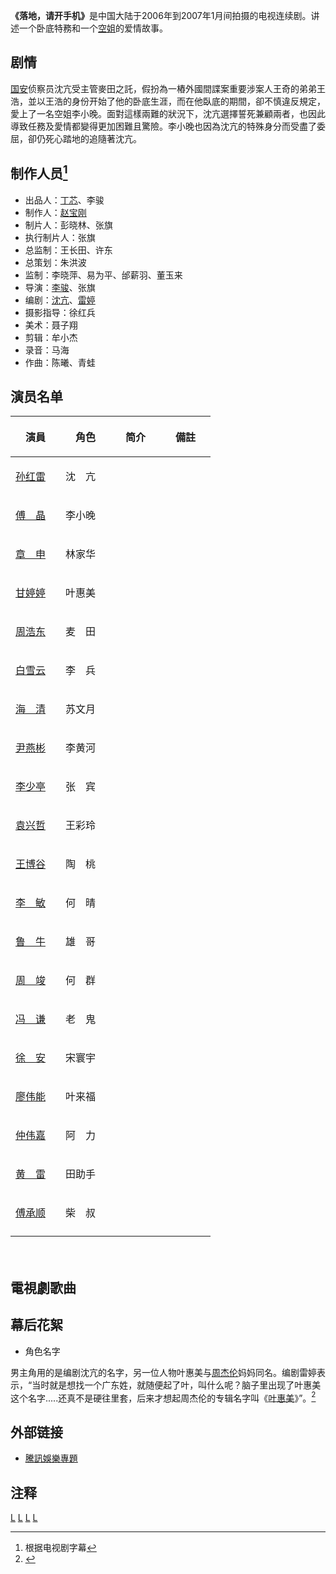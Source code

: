 {{Infobox television
| show_name = 落地，请开手机
| genre = 諜報愛情劇
| creator = 沈亢
| developer = 
| 圖片 = [[File:电视剧落地请开手机.jpg|250px]]
| writer = 王长田、许东
| director = [[李駿|李駿]]、张旗
| starring = 孫紅雷、傅晶、甘婷婷
| theme_music_composer = 陳曦、青蛙
| 監製 = 李曉萍、易為平、邰薪羽、董玉來
| opentheme =
| endtheme =《放手去爱》
| 作曲2 = 陈国华
| 作詞2 = 陈国华
| 演唱2 =迪克牛仔
| country =  {{PRC}}
| language= [[现代标准汉语|现代标准汉语]]
| num_seasons = 
| num_episodes = 26
| executive_producer = 
| producer = 
| location = [[北京电影制片厂|北京电影制片厂]]、北京機場
| runtime = 48分鐘
| company =   [[北京鑫宝源影视|北京鑫宝源影视]]<br />北京卓越东方文化
| network =[[北京卫视|北京卫视]]
| picture_format = [[576i|576i]] [[NTSC|NTSC]]-D ([[SDTV|SDTV]])
| first_run ={{CHNML}}
| first_aired =2008
| last_aired =2008
| network_1 =[[緯來育樂台|緯來育樂台]]
| first_run_1 ={{TWN}}
| first_aired_1 =
| last_aired _1=
| preceded_by =
| followed_by =
| status = 完結
| website = 
}}
'''《落地，请开手机》'''是中国大陆于2006年到2007年1月间拍摄的电视连续剧。讲述一个卧底特務和一个[[空姐|空姐]]的爱情故事。

== 剧情 ==

[[国家安全机关|国安]]侦察员沈亢受主管麥田之託，假扮為一樁外國間諜案重要涉案人王奇的弟弟王浩，並以王浩的身份开始了他的卧底生涯，而在他臥底的期間，卻不慎違反規定，愛上了一名空姐李小晚。面對這樣兩難的狀況下，沈亢選擇誓死兼顧兩者，也因此導致任務及愛情都變得更加困難且驚險。李小晚也因為沈亢的特殊身分而受盡了委屈，卻仍死心踏地的追隨著沈亢。

== 制作人员<ref>根据电视剧字幕</ref> ==
*出品人：[[丁芯|丁芯]]、李骏
*制作人：[[赵宝刚|赵宝刚]]
*制片人：彭晓林、张旗
*执行制片人：张旗
*总监制：王长田、许东
*总策划：朱洪波
*监制：李晓萍、易为平、邰薪羽、董玉来
*导演：[[李骏|李骏]]、张旗
*编剧：[[沈亢|沈亢]]、[[雷婷|雷婷]]
*摄影指导：徐红兵
*美术：聂子翔
*剪辑：牟小杰
*录音：马海
*作曲：陈曦、青蛙

== 演员名单 ==
{| border="2" cellpadding="4" cellspacing="1" style="background: #f9f9f9;font-size:95%; border: 1px #aaa solid; border-collapse: collapse;"
|- bgcolor="#B0C4DE" align="center"
!width=20%|演員
!width=20%|角色
!width=20%|简介
!width=20%|備註
|-
|[[孫紅雷|孙红雷]]||沈　亢||||
|-
|[[傅晶|傅　晶]]||李小晚||||
|-
|[[章申|章　申]]||林家华||||
|-
|[[甘婷婷|甘婷婷]]||叶惠美||||
|-
|[[周浩东|周浩东]]||麦　田||||
|-
|[[白雪云|白雪云]]||李　兵||||
|-
|[[海清|海　清]]||苏文月||||
|-
|[[尹燕彬|尹燕彬]]||李黄河||||
|-
|[[李少亭|李少亭]]||张　宾||||
|-
|[[袁兴哲|袁兴哲]]||王彩玲||||
|-
|[[王博谷|王博谷]]||陶　桃||||
|-
|[[李敏|李　敏]]||何　晴||||
|-
|[[鲁牛|鲁　牛]]||雄　哥||||
|-
|[[周竣|周　竣]]||何　群||||
|-
|[[冯谦|冯　谦]]||老　鬼||||
|-
|[[徐安|徐　安]]||宋寰宇||||
|-
|[[廖伟能|廖伟能]]||叶来福||||
|-
|[[仲伟嘉|仲伟嘉]]||阿　力||||
|-
|[[黄雷|黄　雷]]||田助手||||
|-
|[[傅承顺|傅承顺]]||柴　叔||||
|-
|}　

== 電視劇歌曲 ==
{{Tracklist
| total_length = 
| music_credits = yes
| lyrics_credits = yes
| arranger_credits = 
| producer_credits = 
| longnote_column = 
| extra_column = 演唱者
| title1 = 《放手去爱》
| note1 = 片尾曲
| music1 = 陈国华
| lyrics1 =陈国华
| arranger1 =
| producer1 = 
| extra1   = [[迪克牛仔|迪克牛仔]]
}}

== 幕后花絮 ==
*角色名字

男主角用的是编剧沈亢的名字，另一位人物叶惠美与[[周杰倫|周杰伦]]妈妈同名。编剧雷婷表示，“当时就是想找一个广东姓，就随便起了叶，叫什么呢？脑子里出现了叶惠美这个名字.....还真不是硬往里套，后来才想起周杰伦的专辑名字叫《[[葉惠美|叶惠美]]》”。<ref>{{cite web|url=http://yule.sohu.com/20081107/n260508436.shtml|title=精品购物指南：《落地》反特只是爱情的发动机|publisher=搜狐网 来源：精品购物指南|author=白郁虹|date=2008年11月7日|accessdate=2010-12-17|language=Zh-hans|archive-date=2019-07-20|archive-url=https://web.archive.org/web/20190720015927/http://yule.sohu.com/20081107/n260508436.shtml|dead-url=no}}</ref>

== 外部链接 ==
*[https://web.archive.org/web/20081208193155/http://datalib.ent.qq.com/tv/2191/ 騰訊娛樂專題]

== 注释 ==
<references />
[[Category:2008年中国电视劇集|L]]
[[Category:手機題材作品|L]]
[[Category:緯來電視外購電視劇|L]]
[[Category:中國偶像劇|L]]